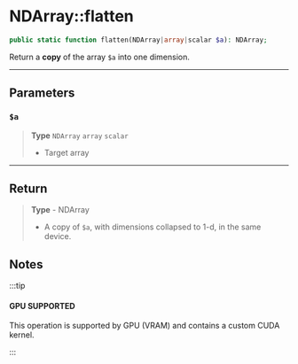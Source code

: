 
# NDArray::flatten

```php
public static function flatten(NDArray|array|scalar $a): NDArray;
```
Return a **copy** of the array `$a` into one dimension.

---

## Parameters

### `$a`
> **Type** `NDArray` `array` `scalar`
>- Target array

---

## Return

> **Type** - NDArray
>- A copy of `$a`, with dimensions collapsed to 1-d, in the same device.


## Notes

:::tip

#### GPU SUPPORTED
This operation is supported by GPU (VRAM) and contains a custom CUDA kernel.

:::



